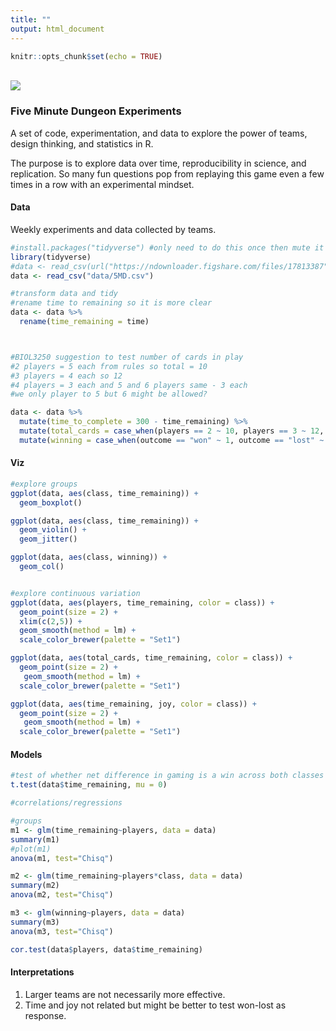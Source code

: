 ```yaml
---
title: ""
output: html_document
---
```


```r
knitr::opts_chunk$set(echo = TRUE)
```
<br>
![](./5MD.jpg) 

### Five Minute Dungeon Experiments  
A set of code, experimentation, and data to explore the power of teams, design thinking, and statistics in R.  

The purpose is to explore data over time, reproducibility in science, and replication. So many fun questions pop from replaying this game even a few times in a row with an experimental mindset.  

#### Data  
Weekly experiments and data collected by teams.  

```r
#install.packages("tidyverse") #only need to do this once then mute it with #
library(tidyverse)
#data <- read_csv(url("https://ndownloader.figshare.com/files/17813387")) #read from web for updates
data <- read_csv("data/5MD.csv")

#transform data and tidy
#rename time to remaining so it is more clear
data <- data %>%
  rename(time_remaining = time)



#BIOL3250 suggestion to test number of cards in play
#2 players = 5 each from rules so total = 10
#3 players = 4 each so 12
#4 players = 3 each and 5 and 6 players same - 3 each
#we only player to 5 but 6 might be allowed?

data <- data %>%
  mutate(time_to_complete = 300 - time_remaining) %>%
  mutate(total_cards = case_when(players == 2 ~ 10, players == 3 ~ 12, players == 4 ~ 12, players == 5 ~ 15, players == 6 ~ 18)) %>%
  mutate(winning = case_when(outcome == "won" ~ 1, outcome == "lost" ~ 0))

```

#### Viz  
```r
#explore groups
ggplot(data, aes(class, time_remaining)) +
  geom_boxplot()

ggplot(data, aes(class, time_remaining)) +
  geom_violin() +
  geom_jitter()

ggplot(data, aes(class, winning)) +
  geom_col()


#explore continuous variation
ggplot(data, aes(players, time_remaining, color = class)) +
  geom_point(size = 2) +
  xlim(c(2,5)) +
  geom_smooth(method = lm) +
  scale_color_brewer(palette = "Set1")

ggplot(data, aes(total_cards, time_remaining, color = class)) +
  geom_point(size = 2) +
   geom_smooth(method = lm) +
  scale_color_brewer(palette = "Set1")

ggplot(data, aes(time_remaining, joy, color = class)) +
  geom_point(size = 2) +
   geom_smooth(method = lm) +
  scale_color_brewer(palette = "Set1")

```

#### Models
```r
#test of whether net difference in gaming is a win across both classes
t.test(data$time_remaining, mu = 0)

#correlations/regressions

#groups
m1 <- glm(time_remaining~players, data = data)
summary(m1)
#plot(m1)
anova(m1, test="Chisq")

m2 <- glm(time_remaining~players*class, data = data)
summary(m2)
anova(m2, test="Chisq")

m3 <- glm(winning~players, data = data)
summary(m3)
anova(m3, test="Chisq")

cor.test(data$players, data$time_remaining)

```

#### Interpretations  
1. Larger teams are not necessarily more effective.  
2. Time and joy not related but might be better to test won-lost as response.  
